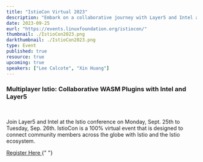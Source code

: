 ```yaml
---
title: "IstioCon Virtual 2023"
description: "Embark on a collaborative journey with Layer5 and Intel at IstioCon! Join us on September 25th to 26th for Multiplayer Istio: Collaborative WASM Plugins."
date: 2023-09-25
eurl: "https://events.linuxfoundation.org/istiocon/"
thumbnail: ./IstioCon2023.png
darkthumbnail: ./IstioCon2023.png
type: Event
published: true
resource: true
upcoming: true
speakers: ["Lee Calcote", "Xin Huang"]
---
```


<h3>Multiplayer Istio: Collaborative WASM Plugins with Intel and Layer5</h3>
<br />
<p>
  Join Layer5 and Intel at the Istio conference on Monday, Sept. 25th to Tuesday, Sep. 26th.
  IstioCon is a 100% virtual event that is designed to connect community members across the globe
  with Istio and the Istio ecosystem.
</p>
<a href="https://cvent.me/LnMXkN"> Register Here </a>{" "}

